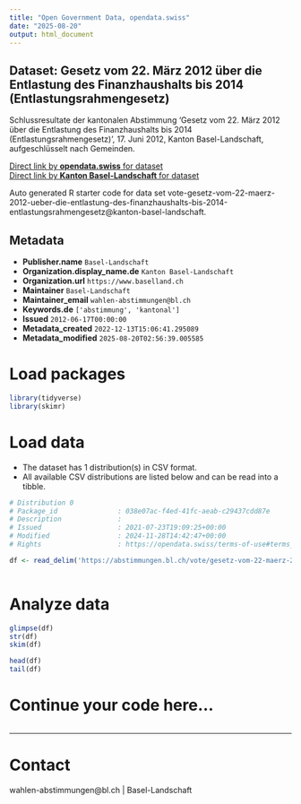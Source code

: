 ```yaml
---
title: "Open Government Data, opendata.swiss"
date: "2025-08-20"
output: html_document
---
```


## Dataset: Gesetz vom 22. März 2012 über die Entlastung des Finanzhaushalts bis 2014 (Entlastungsrahmengesetz)

Schlussresultate der kantonalen Abstimmung 'Gesetz vom 22. März 2012 über die Entlastung des Finanzhaushalts bis 2014 (Entlastungsrahmengesetz)', 17. Juni 2012, Kanton Basel-Landschaft, aufgeschlüsselt nach Gemeinden.

[Direct link by **opendata.swiss** for dataset](https://opendata.swiss/de/dataset/gesetz-vom-22-marz-2012-uber-die-entlastung-des-finanzhaushalts-bis-2014-entlastungsrahmengeset)<br>
[Direct link by **Kanton Basel-Landschaft** for dataset](https://abstimmungen.bl.ch/vote/gesetz-vom-22-maerz-2012-ueber-die-entlastung-des-finanzhaushalts-bis-2014-entlastungsrahmengesetz/data)

Auto generated R starter code for data set vote-gesetz-vom-22-maerz-2012-ueber-die-entlastung-des-finanzhaushalts-bis-2014-entlastungsrahmengesetz@kanton-basel-landschaft.

## Metadata

- **Publisher.name** `Basel-Landschaft`
- **Organization.display_name.de** `Kanton Basel-Landschaft`
- **Organization.url** `https://www.baselland.ch`
- **Maintainer** `Basel-Landschaft`
- **Maintainer_email** `wahlen-abstimmungen@bl.ch`
- **Keywords.de** `['abstimmung', 'kantonal']`
- **Issued** `2012-06-17T00:00:00`
- **Metadata_created** `2022-12-13T15:06:41.295089`
- **Metadata_modified** `2025-08-20T02:56:39.005585`


# Load packages

```r

library(tidyverse)
library(skimr)

```

# Load data

-   The dataset has 1 distribution(s) in CSV format.
-   All available CSV distributions are listed below and can be read into a tibble.

```r

# Distribution 0
# Package_id               : 038e07ac-f4ed-41fc-aeab-c29437cdd87e
# Description              : 
# Issued                   : 2021-07-23T19:09:25+00:00
# Modified                 : 2024-11-28T14:42:47+00:00
# Rights                   : https://opendata.swiss/terms-of-use#terms_by

df <- read_delim('https://abstimmungen.bl.ch/vote/gesetz-vom-22-maerz-2012-ueber-die-entlastung-des-finanzhaushalts-bis-2014-entlastungsrahmengesetz/data-csv')



```

# Analyze data

```r

glimpse(df)
str(df)
skim(df)

head(df)
tail(df)

```

# Continue your code here...

```r

```

------------------------------------------------------------------------

# Contact

wahlen-abstimmungen@bl.ch | Basel-Landschaft
